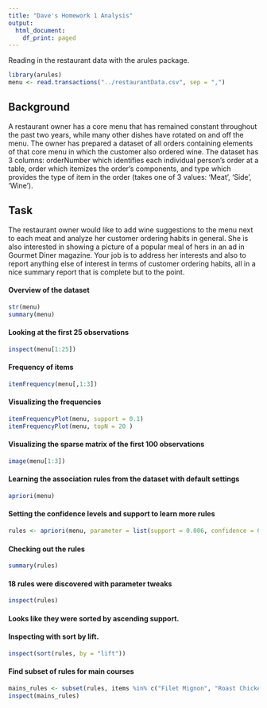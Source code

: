 ```yaml
---
title: "Dave's Homework 1 Analysis"
output:
  html_document:
    df_print: paged
---
```


Reading in the restaurant data with the arules package.
```r
library(arules)
menu <- read.transactions("../restaurantData.csv", sep = ",")
```

## Background
A restaurant owner has a core menu that has remained constant throughout the past two years, while many other dishes have rotated on and off the menu. The owner has prepared a dataset of all orders containing elements of that core menu in which the customer also ordered wine. The dataset has 3 columns: orderNumber which identifies each individual person’s order at a table, order which itemizes the order’s components, and type which provides the type of item in the order (takes one of 3 values: ‘Meat’, ‘Side’, ‘Wine’).

## Task
The restaurant owner would like to add wine suggestions to the menu next to each meat and analyze her customer ordering habits in general. She is also interested in showing a picture of a popular meal of hers in an ad in Gourmet Diner magazine. Your job is to address her interests and also to report anything else of interest in terms of customer ordering habits, all in a nice summary report that is complete but to the point.


#### Overview of the dataset
```r
str(menu)
summary(menu)
```

#### Looking at the first 25 observations
```r
inspect(menu[1:25])
```

#### Frequency of items
```r
itemFrequency(menu[,1:3])
```

#### Visualizing the frequencies
```r
itemFrequencyPlot(menu, support = 0.1)
itemFrequencyPlot(menu, topN = 20 )
```


#### Visualizing the sparse matrix of the first 100 observations
```r
image(menu[1:3])
```


#### Learning the association rules from the dataset with default settings
```r
apriori(menu)
```

#### Setting the confidence levels and support to learn more rules
```r
rules <- apriori(menu, parameter = list(support = 0.006, confidence = 0.25, minlen = 2))
```

#### Checking out the rules
```r
summary(rules)
```


#### 18 rules were discovered with parameter tweaks
```r
inspect(rules)
```
#### Looks like they were sorted by ascending support.
#### Inspecting with sort by lift.
```r
inspect(sort(rules, by = "lift"))
```

#### Find subset of rules for main courses
```r
mains_rules <- subset(rules, items %in% c("Filet Mignon", "Roast Chicken", "Duck", "Pork Tenderloin"))
inspect(mains_rules)
```



